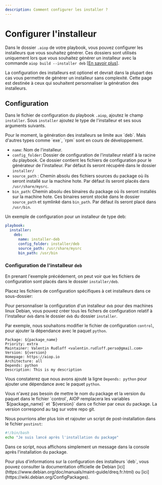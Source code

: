 ```yaml
---
description: Comment configurer les installer ?
---
```


# Configurer l'installeur

Dans le dossier `.aiop` de votre playbook, vous pouvez configurer les installeurs que vous souhaitez générer. Ces dossiers sont utilisés uniquement lors que vous souhaitez générer un installeur avec la commande `aiop build --installer deb` [[En savoir plus](/docs/cli/build#commande-build_installer)].

<Callout type="info" emoji="ℹ️">
  La configuration des installeurs est optionel et devrait dans la plupart des cas vous permettre de générer un installeur sans complexité. Cette page est destinée à ceux qui souhaitent personnaliser la génération des installeurs.
</Callout>



## Configuration

Dans le fichier de configuration du playbook `.aiop`, ajoutez le champ `installer`. Sous `installer` ajoutez le type de l'installeur et ses sous arguments suivants.

<Callout type="info" emoji="ℹ️">
  Pour le moment, la génération des installeurs se limite aux `deb`. Mais d'autres types comme `exe`, `rpm` sont en cours de développement.
</Callout>

- `name`: Nom de l'installeur.
- `config_folder`: Dossier de configuration de l'installeur relatif à la racine du playbook. Ce dossier contient les fichiers de configuration pour le générateur de l'installeur. Par défaut ils seront récupéré dans le dossier `installer/`
- `source_path` : Chemin absolu des fichiers sources du package où ils seront installé sur la machine hote. Par défaut ils seront placés dans `/usr/share/mysrc`.
- `bin_path`: Chemin absolu des binaires du package où ils seront installés sur la machine hote. Ces binaires seront stocké dans le dossier `source_path` et symlinké dans `bin_path`. Par défaut ils seront placé dans `/usr/bin`.

Un exemple de configuration pour un installeur de type deb:

```yaml filename=".aiop"
playbook:
  installer:
    deb:
      name: installer-deb
      config_folder: installer/deb
      source_path: /usr/share/mysrc
      bin_path: /usr/bin
```

### Configuration de l'installeur `deb`

En prenant l'exemple précédement, on peut voir que les fichiers de configuration sont placés dans le dossier `installer/deb`.

Placez les fichiers de configuration spécifiques à cet installeurs dans ce sous-dossier:

<FileTree>
  <FileTree.Folder name="playbook" defaultOpen>
    <FileTree.File name="..." />
    <FileTree.Folder name="installer" defaultOpen>
      <FileTree.Folder name="deb" defaultOpen>
        <FileTree.File name="control" />
        <FileTree.File name="postinst" />
      </FileTree.Folder>
    </FileTree.Folder>
  </FileTree.Folder>
</FileTree>

Pour personnaliser la configuration d'un installeur `deb` pour des machines linux Debian, vous pouvez créer tous les fichers de configuration relatif à l'installeur `deb` dans le dossier `deb` du dossier `installer`.

Par exemple, nous souhaitons modifier le fichier de configuration `control`, pour ajouter la dépendance avec le paquet `python`.

```ansi filename="installer/deb/control"
Package: ${package_name}
Priority: extra
Maintainer: Valentin Rudloff <valentin.rudloff.perso@gmail.com>
Version: ${version}
Homepage: https://aiop.io
Architecture: all
Depends: python
Description: This is my description
```

Vous constaterez que nous avons ajouté la ligne `Depends: python` pour ajouter une dépendance avec le paquet `python`.

<Callout type="info" emoji="ℹ️">
  Vous n'avez pas besoin de mettre le nom du package et la version du paquet dans le fichier `control`, AIOP remplacera les variables `${package_name}` et `${version}` dans ce fichier par ceux du package. La version correspond au tag sur votre repo git.
</Callout>

Nous pourrions aller plus loin et rajouter un script de post-installation dans le fichier `postinst`:

```bash filename="installer/deb/postinst"
#!/bin/bash
echo "Je suis lancé après l'installation du package"
```

Dans ce script, nous affichons simplement un message dans la console après l'installation du package.

<Callout type="info" emoji="ℹ️">
  Pour plus d'informations sur la configuration des installeurs `deb`, vous pouvez consulter la documentation officielle de Debian [ici](https://www.debian.org/doc/manuals/maint-guide/dreq.fr.html) ou [ici](https://wiki.debian.org/ConfigPackages).
</Callout>
